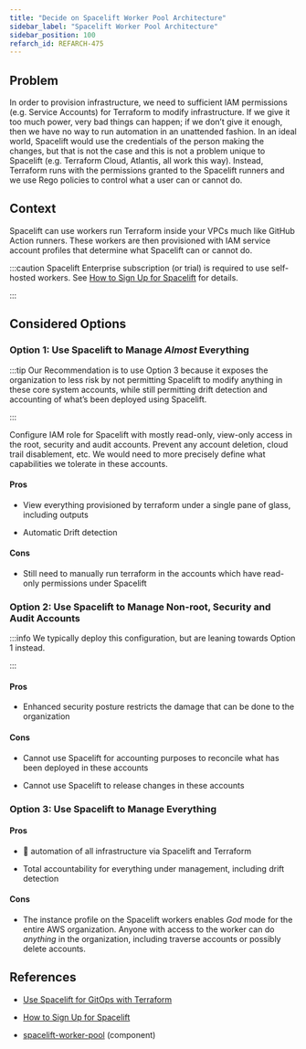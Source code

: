 ```yaml
---
title: "Decide on Spacelift Worker Pool Architecture"
sidebar_label: "Spacelift Worker Pool Architecture"
sidebar_position: 100
refarch_id: REFARCH-475
---
```


## Problem

In order to provision infrastructure, we need to sufficient IAM permissions (e.g. Service Accounts) for Terraform to modify infrastructure. If we give it too much power, very bad things can happen; if we don’t give it enough, then we have no way to run automation in an unattended fashion. In an ideal world, Spacelift would use the credentials of the person making the changes, but that is not the case and this is not a problem unique to Spacelift (e.g. Terraform Cloud, Atlantis, all work this way). Instead, Terraform runs with the permissions granted to the Spacelift runners and we use Rego policies to control what a user can or cannot do.

## Context

Spacelift can use workers run Terraform inside your VPCs much like GitHub Action runners. These workers are then provisioned with IAM service account profiles that determine what Spacelift can or cannot do.

:::caution
Spacelift Enterprise subscription (or trial) is required to use self-hosted workers. See [How to Sign Up for Spacelift](/reference-architecture/how-to-guides/integrations/spacelift) for details.

:::

## Considered Options

### **Option 1:** Use Spacelift to Manage _Almost_ Everything

:::tip
Our Recommendation is to use Option 3 because it exposes the organization to less risk by not permitting Spacelift to modify anything in these core system accounts, while still permitting drift detection and accounting of what’s been deployed using Spacelift.

:::

Configure IAM role for Spacelift with mostly read-only, view-only access in the root, security and audit accounts. Prevent any account deletion, cloud trail disablement, etc. We would need to more precisely define what capabilities we tolerate in these accounts.

#### Pros

- View everything provisioned by terraform under a single pane of glass, including outputs

- Automatic Drift detection

#### Cons

- Still need to manually run terraform in the accounts which have read-only permissions under Spacelift

### **Option 2:** Use Spacelift to Manage Non-root, Security and Audit Accounts

:::info
We typically deploy this configuration, but are leaning towards Option 1 instead.

:::

#### Pros

- Enhanced security posture restricts the damage that can be done to the organization

#### Cons

- Cannot use Spacelift for accounting purposes to reconcile what has been deployed in these accounts

- Cannot use Spacelift to release changes in these accounts

### **Option 3:** Use Spacelift to Manage Everything

#### Pros

- 💯 automation of all infrastructure via Spacelift and Terraform

- Total accountability for everything under management, including drift detection

#### Cons

- The instance profile on the Spacelift workers enables _God_ mode for the entire AWS organization. Anyone with access to the worker can do _anything_ in the organization, including traverse accounts or possibly delete accounts.

## References

- [Use Spacelift for GitOps with Terraform](/reference-architecture/reference/adrs/use-spacelift-for-gitops-with-terraform)

- [How to Sign Up for Spacelift](/reference-architecture/how-to-guides/integrations/spacelift)

- [spacelift-worker-pool](/components/library/aws/spacelift/worker-pool/) (component)


